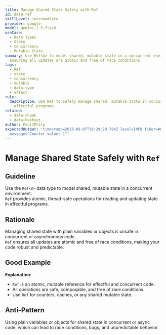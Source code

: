 ```yaml
---
title: Manage Shared State Safely with Ref
id: data-ref
skillLevel: intermediate
provider: google
model: gemini-2.5-flash
useCase:
  - Data Types
  - State
  - Concurrency
  - Mutable State
summary: Use Ref<A> to model shared, mutable state in a concurrent environment,
  ensuring all updates are atomic and free of race conditions.
tags:
  - Ref
  - state
  - concurrency
  - mutable
  - data-type
  - effect
rule:
  description: Use Ref to safely manage shared, mutable state in concurrent and
    effectful programs.
related:
  - data-chunk
  - data-hashset
author: PaulJPhilp
expectedOutput: 'timestamp=2025-08-07T18:29:29.704Z level=INFO fiber=#0
  message="Counter value: 1"'
---
```


# Manage Shared State Safely with `Ref`

## Guideline

Use the `Ref<A>` data type to model shared, mutable state in a concurrent environment.  
`Ref` provides atomic, thread-safe operations for reading and updating state in effectful programs.

## Rationale

Managing shared state with plain variables or objects is unsafe in concurrent or asynchronous code.  
`Ref` ensures all updates are atomic and free of race conditions, making your code robust and predictable.

## Good Example

<Example path="./src/data-ref.ts" />

**Explanation:**  
- `Ref` is an atomic, mutable reference for effectful and concurrent code.
- All operations are safe, composable, and free of race conditions.
- Use `Ref` for counters, caches, or any shared mutable state.

## Anti-Pattern

Using plain variables or objects for shared state in concurrent or async code, which can lead to race conditions, bugs, and unpredictable behavior.
